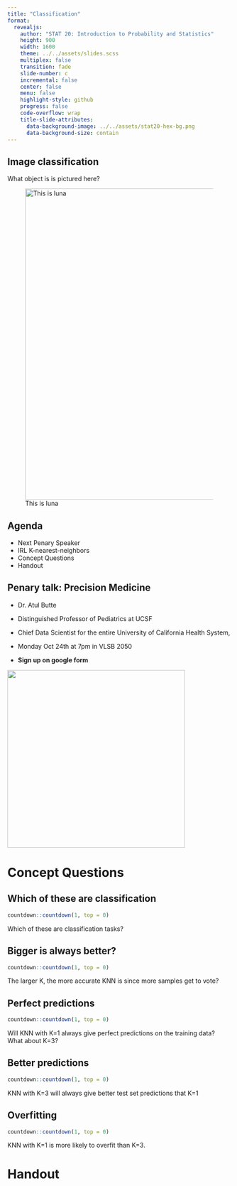```yaml
---
title: "Classification"
format:
  revealjs:
    author: "STAT 20: Introduction to Probability and Statistics"
    height: 900
    width: 1600
    theme: ../../assets/slides.scss
    multiplex: false
    transition: fade
    slide-number: c
    incremental: false
    center: false
    menu: false
    highlight-style: github
    progress: false
    code-overflow: wrap
    title-slide-attributes:
      data-background-image: ../../assets/stat20-hex-bg.png
      data-background-size: contain
---
```



## Image classification

:::{.poll}
What object is is pictured here?
:::



![This is luna](images/luna.jpeg){fig-align="center" height="700"}



## Agenda

- Next Penary Speaker
- IRL K-nearest-neighbors
- Concept Questions
- Handout

## Penary talk: Precision Medicine

- Dr. Atul Butte

- Distinguished Professor of Pediatrics at UCSF

- Chief Data Scientist for the entire University of California Health System,

- Monday Oct 24th at 7pm in VLSB 2050

- **Sign up on google form**

![](images/atul.jpg){fig-align="center" height="400"}


# Concept Questions

## Which of these are classification

```r
countdown::countdown(1, top = 0)
```

:::{.poll}
Which of these are classification tasks?
:::


## Bigger is always better?

```r
countdown::countdown(1, top = 0)
```

:::{.poll}
The larger K, the more accurate KNN is since more samples get to vote?
:::


## Perfect predictions

```r
countdown::countdown(1, top = 0)
```

:::{.poll}
Will KNN with K=1 always give perfect predictions on the training data? What about K=3?
:::


## Better predictions

```r
countdown::countdown(1, top = 0)
```

:::{.poll}
KNN with K=3 will always give better test set predictions that K=1
:::

## Overfitting

```r
countdown::countdown(1, top = 0)
```

:::{.poll}
KNN with K=1 is more likely to overfit than K=3.
:::

# Handout

